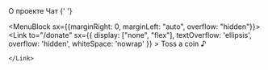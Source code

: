 <!-- @mdx mdx -->


<MenuMain>
  <MenuBlock>
    <Link
      to="/"
      title="So Meta — Такая Мета"
      sx={{
        width: [40, 64],
        mr: [3, 4],
        display: 'flex',
        alignItems: 'center'
      }}
    >
      <SometaLogo logoColor="light"/>
    </Link>
  </MenuBlock>

  <MenuBlock>
    <Link to="/about" sx={{flexShrink: 0}}>О проекте</Link>
  </MenuBlock>

  <MenuBlock>
    <LinkUI href="https://t.me/sometachat" sx={{textDecoration: "none", color: "background"}}>
      <Flex alignItems="flex-start">
        Чат
        {' '}
        <FontAwesomeIcon icon={['fab', 'telegram-plane']} size="xs"/>
      </Flex>
    </LinkUI>
  </MenuBlock>

  <MenuBlock sx={{marginRight: 0, marginLeft: "auto", overflow: "hidden"}}>
    <Link
      to="/donate"
      sx={{
        display: ["none", "flex"],
        textOverflow: 'ellipsis',
        overflow: 'hidden',
        whiteSpace: 'nowrap'
      }}
    >
      Toss a coin ♪
      
    </Link>
  </MenuBlock>

  <MenuBlock>
    <SocialLinks sx={{ marginLeft: ["auto", 0], color: 'background' }} />
  </MenuBlock>

</MenuMain>
